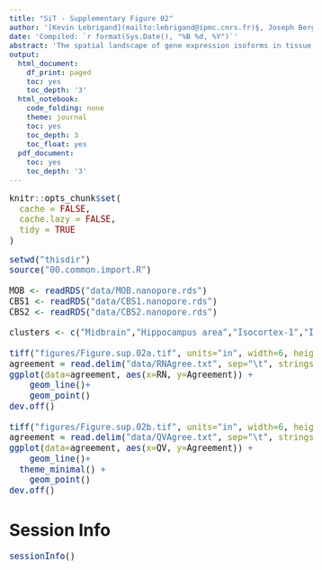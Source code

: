 ```yaml
---
title: "SiT - Supplementary Figure 02"
author: '[Kevin Lebrigand](mailto:lebrigand@ipmc.cnrs.fr)§, Joseph Bergenstråhle §, Kim Thrane §, Annelie Mollbrink, Pascal Barbry, Rainer Waldmann and Joakim Lundeberg'
date: 'Compiled: `r format(Sys.Date(), "%B %d, %Y")`'
abstract: 'The spatial landscape of gene expression isoforms in tissue sections.'
output:
  html_document:
    df_print: paged
    toc: yes
    toc_depth: '3'
  html_notebook:
    code_folding: none
    theme: journal
    toc: yes
    toc_depth: 3
    toc_float: yes
  pdf_document:
    toc: yes
    toc_depth: '3'
---
```


<style type="text/css">

body, td {
   font-size: 15px;
}
code.r{
  font-size: 15px;
}
pre {
  font-size: 15px
}
</style>

```r
knitr::opts_chunk$set(
  cache = FALSE,
  cache.lazy = FALSE,
  tidy = TRUE
)

```

```r

setwd("thisdir")
source("00.common.import.R")

MOB <- readRDS("data/MOB.nanopore.rds")
CBS1 <- readRDS("data/CBS1.nanopore.rds")
CBS2 <- readRDS("data/CBS2.nanopore.rds")

clusters <- c("Midbrain","Hippocampus area","Isocortex-1","Isocortex-2","Olfactory area","Fiber tracts","Retrosplenial area","CA1/CA2","Thalamus","Hypothalamus","CA3","DG")

tiff("figures/Figure.sup.02a.tif", units="in", width=6, height=8, res=300)
agreement = read.delim("data/RNAgree.txt", sep="\t", stringsAsFactors = F)
ggplot(data=agreement, aes(x=RN, y=Agreement)) +
    geom_line()+
    geom_point()
dev.off()

tiff("figures/Figure.sup.02b.tif", units="in", width=6, height=8, res=300)
agreement = read.delim("data/QVAgree.txt", sep="\t", stringsAsFactors = F)
ggplot(data=agreement, aes(x=QV, y=Agreement)) +
    geom_line()+
  theme_minimal() +
    geom_point()
dev.off()

```

# Session Info

```r
sessionInfo()
```

